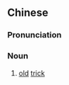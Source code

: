 {{also|老把戏}}
==Chinese==
{{zh-forms|s=老把戏|type=12}}

===Pronunciation===
{{zh-pron
|m=lǎobǎxì
|c=lou5 baa2 hei3
|cat=n
}}

===Noun===
{{zh-noun}}

# [[old]] [[trick]]